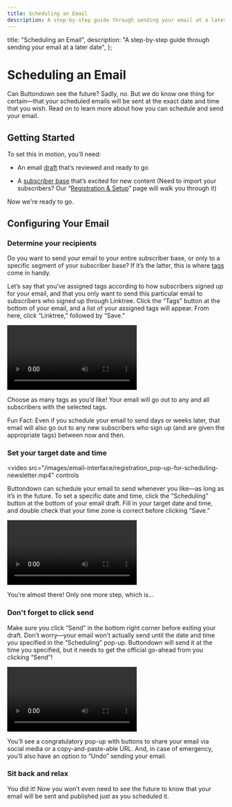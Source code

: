 ```yaml
---
title: Scheduling an Email
description: A step-by-step guide through sending your email at a later date
---
```



  title: "Scheduling an Email",
  description:
    "A step-by-step guide through sending your email at a later date",
};

# Scheduling an Email

Can Buttondown see the future? Sadly, no. But we do know one thing for certain—that your scheduled emails will be sent at the exact date and time that you wish. Read on to learn more about how you can schedule and send your email.

## Getting Started

To set this in motion, you’ll need:

- An email [draft](https://docs.buttondown.email/getting-started/registration-and-setup#draft-your-first-newsletter) that’s reviewed and ready to go

- A [subscriber base](https://docs.buttondown.email/getting-started/building-your-subscriber-base) that’s excited for new content (Need to import your subscribers? Our “[Registration & Setup](https://docs.buttondown.email/getting-started/registration-and-setup#optional-import-your-subscribers)” page will walk you through it)

Now we're ready to go.

## Configuring Your Email

### Determine your recipients

Do you want to send your email to your entire subscriber base, or only to a specific segment of your subscriber base? If it’s the latter, this is where [tags](https://docs.buttondown.email/api-reference/tags) come in handy.

Let’s say that you’ve assigned tags according to how subscribers signed up for your email, and that you only want to send this particular email to subscribers who signed up through Linktree. Click the “Tags” button at the bottom of your email, and a list of your assigned tags will appear. From here, click “Linktree,” followed by “Save.”

<video src="/images/email-interface/scheduling-email_pop-up-for-selecting-tags_AdobeExpress.mp4" controls></video>

Choose as many tags as you’d like! Your email will go out to any and all subscribers with the selected tags.

Fun Fact: Even if you schedule your email to send days or weeks later, that email will also go out to any new subscribers who sign up (and are given the appropriate tags) between now and then.

### Set your target date and time

<video
  src="/images/email-interface/registration_pop-up-for-scheduling-newsletter.mp4"
  controls
></video>

Buttondown can schedule your email to send whenever you like—as long as it’s in the future. To set a specific date and time, click the “Scheduling” button at the bottom of your email draft. Fill in your target date and time, and double check that your time zone is correct before clicking “Save.” 

<video src="/images/email-interface/scheduling-email_pop-up-for-selecting-date-and-time.mp4" controls></video>

You’re almost there! Only one more step, which is…

### Don't forget to click send

Make sure you click “Send” in the bottom right corner before exiting your draft. Don’t worry—your email won’t actually send until the date and time you specified in the “Scheduling” pop-up. Buttondown will send it at the time you specified, but it needs to get the official go-ahead from you clicking “Send”!

<video src="/images/email-interface/scheduling-email_click-send.mp4" controls></video>

You’ll see a congratulatory pop-up with buttons to share your email via social media or a copy-and-paste-able URL. And, in case of emergency, you’ll also have an option to “Undo” sending your email.

### Sit back and relax

You did it! Now you won’t even need to see the future to know that your email will be sent and published just as you scheduled it.
